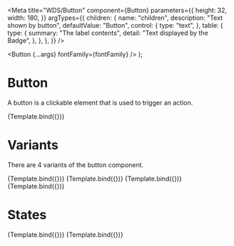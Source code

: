 <!-- Button.stories.mdx -->



<Meta
  title="WDS/Button"
  component={Button}
  parameters={{
    height: 32,
    width: 180,
  }}
  argTypes={{
    children: {
      name: "children",
      description: "Text shown by button",
      defaultValue: "Button",
      control: {
        type: "text",
      },
      table: {
        type: {
          summary: "The label contents",
          detail: "Text displayed by the Badge",
        },
      },
    },
  }}
/>

  <Button {...args} fontFamily={fontFamily} />
);

# Button

A button is a clickable element that is used to trigger an action.

<Canvas>
  <Story name="Default">{Template.bind({})}</Story>
</Canvas>

# Variants

There are 4 variants of the button component.

<Canvas>
  <Story
    name="Filled Variant"
    args={{
      children: "Filled",
    }}
  >
    {Template.bind({})}
  </Story>
  <Story
    name="Outline Variant"
    args={{
      variant: "outline",
      children: "Outline",
    }}
  >
    {Template.bind({})}
  </Story>
  <Story
    name="Light Variant"
    args={{
      variant: "light",
      children: "Light",
    }}
  >
    {Template.bind({})}
  </Story>
  <Story
    name="Subtle Variant"
    args={{
      variant: "subtle",
      children: "Subtle",
    }}
  >
    {Template.bind({})}
  </Story>
</Canvas>

# States

<Canvas>
  <Story
    name="Disabled State"
    args={{
      isDisabled: true,
      children: "Disabled",
    }}
  >
    {Template.bind({})}
  </Story>
  <Story
    name="Loading State"
    args={{
      isLoading: true,
      children: "Loading",
    }}
  >
    {Template.bind({})}
  </Story>
</Canvas>
